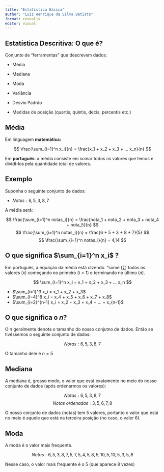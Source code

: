 ```yaml
---
title: "Estatística Básica"
author: "Luiz Henrique da Silva Batista"
format: revealjs
editor: visual
---
```


## Estatística Descritiva: O que é?

Conjunto de “ferramentas” que descrevem dados:

-   Média

-   Mediana

-   Moda

-   Variância

-   Desvio Padrão

-   Medidas de posição (quartis, quintis, decis, percentis etc.)

## Média

Em linguagem **matemática:**

$$
\frac{\sum_{i=1}^n x_i}{n} = \frac{x_1 + x_2 + x_3 + ... x_n}{n}
$$

Em **português**: a média consiste em somar todos os valores que temos e dividí-los pela quantidade total de valores.

## Exemplo

Suponha o seguinte conjunto de dados:

-   $Notas: {6, 5, 3, 8 ,7}$

A média será:

$$
\frac{\sum_{i=1}^n notas_i}{n} = \frac{nota_1 + nota_2 + nota_3 + nota_4 + nota_5}{n}
$$ $$
\frac{\sum_{i=1}^n notas_i}{n} = \frac{6 + 5 + 3 + 8 + 7}{5}
$$ $$
\frac{\sum_{i=1}^n notas_i}{n} = 4,14
$$

## O que significa $\sum_{i=1}^n x_i$ ?

Em português, a equação da média está dizendo: "some ($\sum$) todos os valores ($x$) começando no primeiro ($i=1$) e terminando no último ($n$).

$$
\sum_{i=1}^n x_i = x_1 + x_2 + x_3 + ... x_n
$$

-   $\sum_{i=1}^3 x_i = x_1 + x_2 + x_3$
-   $\sum_{i=4}^8 x_i = x_4 + x_5 + x_6 + x_7 + x_8$
-   $\sum_{i=2}^{n-1} x_i = x_2 + x_3 + x_4 + ... + x_{n-1}$

## O que significa o $n$?

O $n$ geralmente denota o tamanho do nosso conjutno de dados. Então se tivéssemos o seguinte conjunto de dados:

$$
Notas: {6, 5, 3, 8 ,7}
$$

O tamanho dele é $n = 5$

## Mediana

A mediana é, grosso modo, o valor que está exatamente no meio do nosso conjunto de dados (após ordenarmos os valores):

$$
Notas: {6, 5, 3, 8 ,7}
$$ $$
Notas\ ordenadas: {3, 5, 6, 7 ,8}
$$

O nosso conjunto de dados (notas) tem 5 valores, portanto o valor que está no meio é aquele que está na terceira posição (no caso, o valor 6).

## Moda

A moda é o valor mais frequente.

$$
Notas: {6, 5, 3, 8 ,7, 5, 7, 5, 4, 5, 8, 5, 10, 5, 10, 5, 3, 5, 8}
$$

Nesse caso, o valor mais frequente é o 5 (que aparece 8 vezes)
